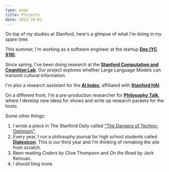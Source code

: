 ```yaml
---
type: page
title: Projects
date: 2022-10-01
---
```


On top of my studies at Stanford, here's a glimpse of what I'm doing in my spare time.

This summer, I'm working as a software engineer at the startup **[Dex (YC S19)](https://getdex.com/)**.

Since spring, I've been doing research at the **[Stanford Computation and Cognition Lab](https://cocolab.stanford.edu)**. Our project explores whether Large Language Models can transmit cultural information.

I'm also a research assistant for the **[AI Index](https://aiindex.stanford.edu/)**, affiliated with **[Stanford HAI](https://hai.stanford.edu)**.

On a different front, I'm a pre-production researcher for **[Philosophy Talk](https://www.philosophytalk.org/)**, where I develop new ideas for shows and write up research packets for the hosts.

Some other things:
1. I wrote a piece in The Stanford Daily called ["The Dangers of Techno-Optimism"](https://stanforddaily.com/2022/11/29/opinion-the-dangers-of-techno-optimism/).
2. Every year, I run a philosophy journal for high school students called **[Dialexicon](https://www.dialexicon.org/)**. This is our third year and I'm thinking of remaking the site from scratch.
3. Been reading *Coders* by Clive Thompson and *On the Road* by Jack Kerouac.
4. I should blog more.

